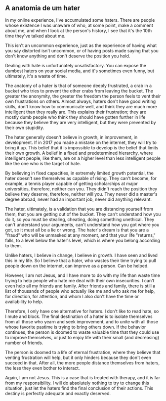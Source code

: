 ## A anatomia de um hater

In my online experience, I've accumulated some haters. There are people whose existence I was unaware of who, at some point, make a comment about me, and when I look at the person's history, I see that it's the 10th time they've talked about me.

This isn't an uncommon experience, just as the experience of having what you say distorted isn't uncommon, or of having posts made saying that you don't know anything and don't deserve the position you hold.

Dealing with hate is unfortunately unsatisfactory. You can expose the dumbest haters on your social media, and it's sometimes even funny, but ultimately, it's a waste of time.

The anatomy of a hater is that of someone deeply frustrated, a crab in a bucket who tries to prevent the other crabs from leaving the bucket. The greater the anonymity, the greater the freedom the person feels to vent their own frustrations on others. Almost always, haters don't have good writing skills, don't know how to communicate well, and think they are much more intelligent than they really are. This explains their frustration; they are mostly dumb people who think they should have gotten further in life because they believe they are very intelligent, but they were prevented by their own stupidity.

The hater generally doesn't believe in growth, in improvement, in development. If in 2017 you made a mistake on the internet, they will try to bring it up. This belief that it is impossible to develop is the belief that limits their own growth. A belief in a fixed and predetermined hierarchy, where intelligent people, like them, are on a higher level than less intelligent people like the one who is the target of hate.

By believing in fixed capacities, in extremely limited growth potential, the hater doesn't see themselves as capable of rising. They can't become, for example, a tennis player capable of getting scholarships at major universities, therefore, neither can you. They didn't reach the position they believe they deserve, therefore, neither will you. They never did a master's degree abroad, never had an important job, never did anything relevant.

The hater, ultimately, is a validation that you are distancing yourself from them, that you are getting out of the bucket. They can't understand how you do it, so you must be stealing, cheating, doing something unethical. They can't understand your arguments, can't understand how you got where you got, so it must all be a lie or wrong. The hater's dream is that you are a "fraud" who will be unmasked at any moment, and that your life "returns," falls, to a level below the hater's level, which is where you belong according to them.

Unlike haters, I believe in change, I believe in growth. I have seen and lived this in my life. So I believe that a hater, who wastes their time trying to pull people down on the internet, can improve as a person. Can be helped.

However, I am not Jesus, and I have more to do with my life than waste time trying to help people who hate me deal with their own insecurities. I can't even help all my friends and family. After friends and family, there is still a list of thousands of people who actually like me and who ask me for help, for direction, for attention, and whom I also don't have the time or availability to help.

Therefore, I only have one alternative for haters. I don't like to read hate, so I mute and block. The final destination of a hater is to isolate themselves from all those who yearn and seek improvement, and to unite with all those whose favorite pastime is trying to bring others down. If the behavior continues, the person is doomed to waste valuable time that they could use to improve themselves, or just to enjoy life with their small (and decreasing) number of friends.

The person is doomed to a life of eternal frustration, where they believe that venting frustration will help, but it only hinders because they don't even succeed in that. After all, the more people distance themselves from haters, the less they even bother to interact.

Again, I am not Jesus. This is a case that is treated with therapy, and it is far from my responsibility. I will do absolutely nothing to try to change this situation, just let the haters find the final conclusion of their actions. This destiny is perfectly adequate and exactly deserved.
